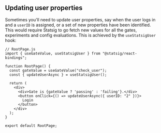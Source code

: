 
## Updating user properties

Sometimes you'll need to update user properties, say when the user logs in and a `userID` is assigned, or a set of new properties have been identified.  This would require Statsig to go fetch new values for all the gates, experiments and config evaluations.  This is achieved by the `useStatsigUser` hook:

```tsx
// RootPage.js
import { useGateValue, useStatsigUser } from "@statsig/react-bindings";

function RootPage() {
  const gateValue = useGateValue("check_user");
  const { updateUserAsync } = useStatsigUser();
  
  return (
    <div>
      <div>Gate is {gateValue ? 'passing' : 'failing'}.</div>
      <button onClick={() => updateUserAsync({ userID: "2" })}>
        Login
      </button>
    </div>
  );
}

export default RootPage;
```
